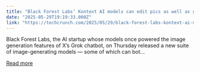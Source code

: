 ```yaml
---
title: "Black Forest Labs’ Kontext AI models can edit pics as well as generate them"
date: "2025-05-29T19:19:33.000Z"
link: "https://techcrunch.com/2025/05/29/black-forest-labs-kontext-ai-models-can-edit-pics-as-well-as-generate-them/"
---
```


Black Forest Labs, the AI startup whose models once powered the image generation features of X&#8217;s Grok chatbot, on Thursday released a new suite of image-generating models — some of which can bot...

[Read more](https://techcrunch.com/2025/05/29/black-forest-labs-kontext-ai-models-can-edit-pics-as-well-as-generate-them/)
